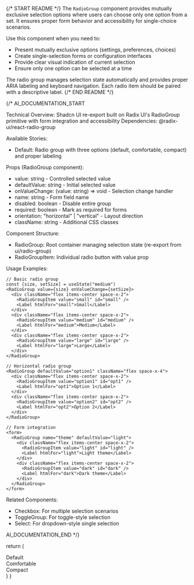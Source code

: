 
{/* START README */}
The `RadioGroup` component provides mutually exclusive selection options where users can choose only one option from a set. It ensures proper form behavior and accessibility for single-choice scenarios.

Use this component when you need to:

- Present mutually exclusive options (settings, preferences, choices)
- Create single-selection forms or configuration interfaces
- Provide clear visual indication of current selection
- Ensure only one option can be selected at a time

The radio group manages selection state automatically and provides proper ARIA labeling and keyboard navigation. Each radio item should be paired with a descriptive label.
{/* END README */}

{/*
AI_DOCUMENTATION_START

Technical Overview: Shadcn UI re-export built on Radix UI's RadioGroup primitive with form integration and accessibility
Dependencies: @radix-ui/react-radio-group

Available Stories:

- Default: Radio group with three options (default, comfortable, compact) and proper labeling

Props (RadioGroup component):

- value: string - Controlled selected value
- defaultValue: string - Initial selected value
- onValueChange: (value: string) => void - Selection change handler
- name: string - Form field name
- disabled: boolean - Disable entire group
- required: boolean - Mark as required for forms
- orientation: "horizontal" | "vertical" - Layout direction
- className: string - Additional CSS classes

Component Structure:

- RadioGroup: Root container managing selection state (re-export from ui/radio-group)
- RadioGroupItem: Individual radio button with value prop

Usage Examples:

```tsx
// Basic radio group
const [size, setSize] = useState("medium")
<RadioGroup value={size} onValueChange={setSize}>
  <div className="flex items-center space-x-2">
    <RadioGroupItem value="small" id="small" />
    <Label htmlFor="small">Small</Label>
  </div>
  <div className="flex items-center space-x-2">
    <RadioGroupItem value="medium" id="medium" />
    <Label htmlFor="medium">Medium</Label>
  </div>
  <div className="flex items-center space-x-2">
    <RadioGroupItem value="large" id="large" />
    <Label htmlFor="large">Large</Label>
  </div>
</RadioGroup>

// Horizontal radio group
<RadioGroup defaultValue="option1" className="flex space-x-4">
  <div className="flex items-center space-x-2">
    <RadioGroupItem value="option1" id="opt1" />
    <Label htmlFor="opt1">Option 1</Label>
  </div>
  <div className="flex items-center space-x-2">
    <RadioGroupItem value="option2" id="opt2" />
    <Label htmlFor="opt2">Option 2</Label>
  </div>
</RadioGroup>

// Form integration
<form>
  <RadioGroup name="theme" defaultValue="light">
    <div className="flex items-center space-x-2">
      <RadioGroupItem value="light" id="light" />
      <Label htmlFor="light">Light theme</Label>
    </div>
    <div className="flex items-center space-x-2">
      <RadioGroupItem value="dark" id="dark" />
      <Label htmlFor="dark">Dark theme</Label>
    </div>
  </RadioGroup>
</form>
```

Related Components:

- Checkbox: For multiple selection scenarios
- ToggleGroup: For toggle-style selection
- Select: For dropdown-style single selection

AI_DOCUMENTATION_END
*/}

  return (
    <RadioGroup defaultValue="comfortable">
      <div className="flex items-center gap-3">
        <RadioGroupItem value="default" id="r1" />
        <ShadcnLabel htmlFor="r1">Default</ShadcnLabel>
      </div>
      <div className="flex items-center gap-3">
        <RadioGroupItem value="comfortable" id="r2" />
        <ShadcnLabel htmlFor="r2">Comfortable</ShadcnLabel>
      </div>
      <div className="flex items-center gap-3">
        <RadioGroupItem value="compact" id="r3" />
        <ShadcnLabel htmlFor="r3">Compact</ShadcnLabel>
      </div>
    </RadioGroup>
  )
}
